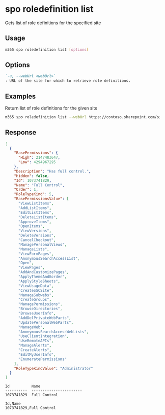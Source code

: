 
# spo roledefinition list

Gets list of role definitions for the specified site

## Usage

```sh
m365 spo roledefinition list [options]
```

## Options

```md defintion-list
`-u, --webUrl <webUrl>`
: URL of the site for which to retrieve role definitions.
```

<Global />

## Examples

Return list of role definitions for the given site

```sh
m365 spo roledefinition list --webUrl https://contoso.sharepoint.com/sites/project-x
```

## Response

<Tabs>
  <TabItem value="json" label="JSON">

  ```json
  [
    {
      "BasePermissions": {
        "High": 2147483647,
        "Low": 4294967295
      },
      "Description": "Has full control.",
      "Hidden": false,
      "Id": 1073741829,
      "Name": "Full Control",
      "Order": 1,
      "RoleTypeKind": 5,
      "BasePermissionsValue": [
        "ViewListItems",
        "AddListItems",
        "EditListItems",
        "DeleteListItems",
        "ApproveItems",
        "OpenItems",
        "ViewVersions",
        "DeleteVersions",
        "CancelCheckout",
        "ManagePersonalViews",
        "ManageLists",
        "ViewFormPages",
        "AnonymousSearchAccessList",
        "Open",
        "ViewPages",
        "AddAndCustomizePages",
        "ApplyThemeAndBorder",
        "ApplyStyleSheets",
        "ViewUsageData",
        "CreateSSCSite",
        "ManageSubwebs",
        "CreateGroups",
        "ManagePermissions",
        "BrowseDirectories",
        "BrowseUserInfo",
        "AddDelPrivateWebParts",
        "UpdatePersonalWebParts",
        "ManageWeb",
        "AnonymousSearchAccessWebLists",
        "UseClientIntegration",
        "UseRemoteAPIs",
        "ManageAlerts",
        "CreateAlerts",
        "EditMyUserInfo",
        "EnumeratePermissions"
      ],
      "RoleTypeKindValue": "Administrator"
    }
  ]
  ```

  </TabItem>
  <TabItem value="text" label="Text">

  ```text
  Id          Name
  ----------  -----------------------
  1073741829  Full Control
  ```

  </TabItem>
  <TabItem value="csv" label="CSV">

  ```csv
  Id,Name
  1073741829,Full Control
  ```

  </TabItem>
</Tabs>
